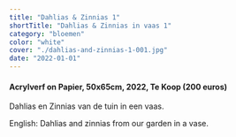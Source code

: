 ```yaml
---
title: "Dahlias & Zinnias 1"
shortTitle: "Dahlias & Zinnias in vaas 1"
category: "bloemen"
color: "white"
cover: "./dahlias-and-zinnias-1-001.jpg"
date: "2022-01-01"
---
```

    
#### Acrylverf on Papier, 50x65cm, 2022, Te Koop (200 euros)
Dahlias en Zinnias van de tuin in een vaas.


English: Dahlias and zinnias from our garden in a vase.
